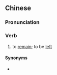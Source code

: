 ==Chinese==
{{zh-forms|alt=淨低}}

===Pronunciation===
{{zh-pron
|c=zing6 dai1
|cat=v
}}

===Verb===
{{zh-verb}}

# {{lb|zh|Cantonese}} to [[remain]]; to be [[left]]

====Synonyms====
* {{zh-l|剩下}}